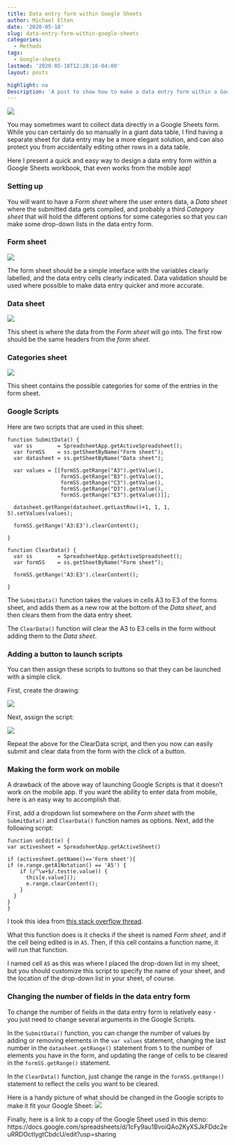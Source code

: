 ```yaml
---
title: Data entry form within Google Sheets
author: Michael Elten
date: '2020-05-18'
slug: data-entry-form-within-google-sheets
categories:
  - Methods
tags:
  - Google-sheets
lastmod: '2020-05-18T12:28:16-04:00'
layout: posts

highlight: no
Description: 'A post to show how to make a data entry form within a Google Sheets workbook that can also work from the mobile App'
---
```


![](/posts/data-entry-form-within-google-sheets/gif1_data_form_demo.gif)

You may sometimes want to collect data directly in a Google Sheets form. While you can certainly do so manually in a giant data table, I find having a separate sheet for data entry may be a more elegant solution, and can also protect you from accidentally editing other rows in a data table. 

Here I present a quick and easy way to design a data entry form within a Google Sheets workbook, that even works from the mobile app!

### Setting up

You will want to have a *Form sheet* where the user enters data, a *Data sheet* where the submitted data gets compiled, and probably a third *Category sheet* that will hold the different options for some categories so that you can make some drop-down lists in the data entry form.

### Form sheet

![](/posts/data-entry-form-within-google-sheets/pic1_formsheet.png)

The form sheet should be a simple interface with the variables clearly labelled, and the data entry cells clearly indicated. Data validation should be used where possible to make data entry quicker and more accurate.

### Data sheet

![](/posts/data-entry-form-within-google-sheets/pic2_datasheet.png)

This sheet is where the data from the *Form sheet* will go into. The first row should be the same headers from the *form sheet*. 

### Categories sheet

![](/posts/data-entry-form-within-google-sheets/pic3_categorysheet.png)

This sheet contains the possible categories for some of the entries in the form sheet.

### Google Scripts

Here are two scripts that are used in this sheet:

```
function SubmitData() {
  var ss        = SpreadsheetApp.getActiveSpreadsheet();
  var formSS    = ss.getSheetByName("Form sheet"); 
  var datasheet = ss.getSheetByName("Data sheet");
  
  var values = [[formSS.getRange("A3").getValue(),
                 formSS.getRange("B3").getValue(),
                 formSS.getRange("C3").getValue(),
                 formSS.getRange("D3").getValue(),
                 formSS.getRange("E3").getValue()]];
  
  datasheet.getRange(datasheet.getLastRow()+1, 1, 1, 5).setValues(values);
  
  formSS.getRange('A3:E3').clearContent();

}

function ClearData() {
  var ss        = SpreadsheetApp.getActiveSpreadsheet();
  var formSS    = ss.getSheetByName("Form sheet");
  
  formSS.getRange('A3:E3').clearContent();

}
```

The ```SubmitData()``` function takes the values in cells A3 to E3 of the forms sheet, and adds them as a new row at the bottom of the *Data sheet*, and then clears them from the data entry sheet. 

The ```ClearData()``` function will clear the A3 to E3 cells in the form without adding them to the *Data sheet*.

### Adding a button to launch scripts

You can then assign these scripts to buttons so that they can be launched with a simple click. 

First, create the drawing:

![](/posts/data-entry-form-within-google-sheets/gif2_createbutton.gif)

Next, assign the script:

![](/posts/data-entry-form-within-google-sheets/gif3_assignscript.gif)

Repeat the above for the ClearData script, and then you now can easily submit and clear data from the form with the click of a button.

### Making the form work on mobile

A drawback of the above way of launching Google Scripts is that it doesn't work on the mobile app. If you want the ability to enter data from mobile, here is an easy way to accomplish that.

First, add a dropdown list somewhere on the *Form sheet* with the ```SubmitData()``` and ```ClearData()``` function names as options. Next, add the following script:

```
function onEdit(e) {
var activesheet = SpreadsheetApp.getActiveSheet()  
  
if (activesheet.getName()=='Form sheet'){   
if (e.range.getA1Notation() == 'A5') {
    if (/^\w+$/.test(e.value)) {        
      this[e.value]();
      e.range.clearContent();
    }
  }
}
}
```

I took this idea from [this stack overflow thread](https://webapps.stackexchange.com/questions/87346/add-a-script-trigger-to-google-sheet-that-will-work-in-android-mobile-app).

What this function does is it checks if the sheet is named *Form sheet*, and if the cell being edited is in ```A5```.  Then, if this cell contains a function name, it will run that function. 

I named cell ```A5``` as this was where I placed the drop-down list in my sheet, but you should customize this script to specify the name of your sheet, and the location of the drop-down list in your sheet, of course. 

### Changing the number of fields in the data entry form

To change the number of fields in the data entry form is relatively easy - you just need to change several arguments in the Google Scripts. 

In the ```SubmitData()``` function, you can change the number of values by adding or removing elements in the ```var values``` statement, changing the last number in the ```datasheet.getRange()``` statement from ```5``` to the number of elements you have in the form, and updating the range of cells to be cleared in the ```formSS.getRange()``` statement.

In the ```ClearData()``` function, just change the range in the ```formSS.getRange()``` statement to reflect the cells you want to be cleared.

Here is a handy picture of what should be changed in the Google scripts to make it fit your Google Sheet:
![](/posts/data-entry-form-within-google-sheets/pic4_ScriptCustomization.png)

Finally, here is a link to a copy of the Google Sheet used in this demo: https://docs.google.com/spreadsheets/d/1cFy9au1BvoiQAo2KyXSJkFDdc2euRRDOctIygtCbdcU/edit?usp=sharing